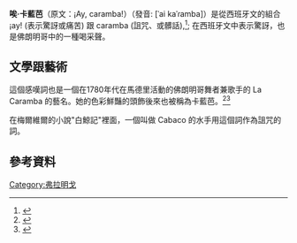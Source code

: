 '''唉·卡藍芭'''（原文：¡Ay, caramba!）（發音: [ˈai kaˈɾamba]）是從西班牙文的組合  ¡ay! (表示驚訝或痛苦) 跟 caramba (詛咒、或髒話),<ref>{{cite book|title=Spanish-English/English-Spanish Dictionary|url=https://archive.org/details/randomhousespani00rave_0|year=1999|publisher=Random House|location=New York|isbn=0-345-40547-1|pages=[https://archive.org/details/randomhousespani00rave_0/page/66 66]}}</ref>; 在西班牙文中表示驚訝，也是佛朗明哥中的一種喝采聲。

==文學跟藝術==
這個感嘆詞也是一個在1780年代在馬德里活動的佛朗明哥舞者兼歌手的 La Caramba 的藝名。她的色彩鮮豔的頭飾後來也被稱為卡藍芭。<ref>{{citation |url=http://books.google.co.uk/books?id=ZuPJjZLrJHoC&pg=PA26 |title=Spanish Theater Songs -- Baroque and Classical Eras: Medium High Voice |author=Carol Mikkelsen |accessdate=2011-12-23 |archive-date=2019-04-01 |archive-url=https://web.archive.org/web/20190401231013/https://books.google.co.uk/books?id=ZuPJjZLrJHoC&pg=PA26 |dead-url=no }}</ref><ref>{{citation |url=http://books.google.com/books?id=xgCQOLBKm28C&pg=PA84 |title=Researching the song |author=[[Shirlee_Emmons|Shirlee Emmons]], Wilbur Watkin Lewis |accessdate=2011-12-23 |archive-date=2014-01-05 |archive-url=https://web.archive.org/web/20140105072145/http://books.google.com/books?id=xgCQOLBKm28C&pg=PA84 |dead-url=no }}</ref>

在梅爾維爾的小說"白鯨記"裡面，一個叫做 Cabaco 的水手用這個詞作為詛咒的詞。

== 參考資料 ==
{{reflist}}

[[Category:弗拉明戈|Category:弗拉明戈]]